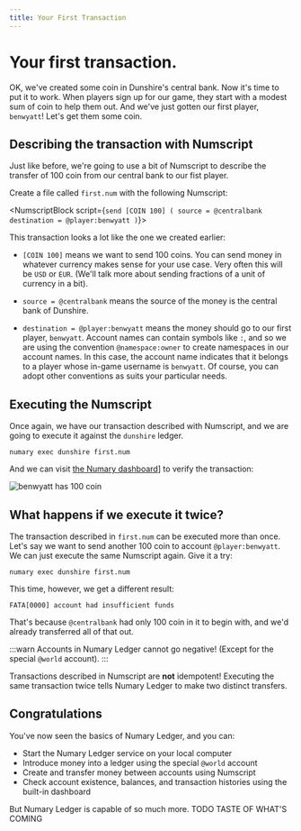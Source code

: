 ```yaml
---
title: Your First Transaction
---
```


# Your first transaction.

OK, we've created some coin in Dunshire's central bank. Now it's time to put it to work. When players sign up for our game, they start with a modest sum of coin to help them out. And we've just gotten our first player, `benwyatt`! Let's get them some coin.

## Describing the transaction with Numscript

Just like before, we're going to use a bit of Numscript to describe the transfer of 100 coin from our central bank to our fist player.

Create a file called `first.num` with the following Numscript:

<NumscriptBlock script={`send [COIN 100] (
  source = @centralbank
  destination = @player:benwyatt
)`}></NumscriptBlock>

This transaction looks a lot like the one we created earlier:

* `[COIN 100]` means we want to send 100 coins. You can send money in whatever currency makes sense for your use case. Very often this will be `USD` or `EUR`. (We'll talk more about sending fractions of a unit of currency in a bit).

* `source = @centralbank` means the source of the money is the central bank of Dunshire.

* `destination = @player:benwyatt` means the money should go to our first player, `benwyatt`. Account names can contain symbols like `:`, and so we are using the convention `@namespace:owner` to create namespaces in our account names. In this case, the account name indicates that it belongs to a player whose in-game username is `benwyatt`. Of course, you can adopt other conventions as suits your particular needs.

## Executing the Numscript

Once again, we have our transaction described with Numscript, and we are going to execute it against the `dunshire` ledger.

```shell
numary exec dunshire first.num
```

And we can visit [the Numary dashboard](https://control.numary.com/accounts/player:benwyatt)] to verify the transaction:

![benwyatt has 100 coin](benwyatt1.png)

## What happens if we execute it twice?

The transaction described in `first.num` can be executed more than once. Let's say we want to send another 100 coin to account `@player:benwyatt`. We can just execute the same Numscript again. Give it a try:

```shell
numary exec dunshire first.num
```

This time, however, we get a different result:
```
FATA[0000] account had insufficient funds
```

That's because `@centralbank` had only 100 coin in it to begin with, and we'd already transferred all of that out.

:::warn
Accounts in Numary Ledger cannot go negative! (Except for the special `@world` account).
:::

Transactions described in Numscript are **not** idempotent! Executing the same transaction twice tells Numary Ledger to make two distinct transfers.

## Congratulations

You've now seen the basics of Numary Ledger, and you can:

* Start the Numary Ledger service on your local computer
* Introduce money into a ledger using the special `@world` account
* Create and transfer money between accounts using Numscript
* Check account existence, balances, and transaction histories using the built-in dashboard

But Numary Ledger is capable of so much more. TODO TASTE OF WHAT'S COMING   